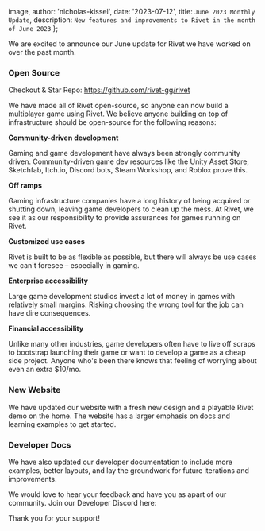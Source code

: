 
  image,
  author: 'nicholas-kissel',
  date: '2023-07-12',
  title: `June 2023 Monthly Update`,
  description: `New features and improvements to Rivet in the month of June 2023`
};


We are excited to announce our June update for Rivet we have worked on over the past month. 

### Open Source

Checkout & Star Repo: https://github.com/rivet-gg/rivet

We have made all of Rivet open-source, so anyone can now build a multiplayer game using Rivet. We believe anyone building on top of infrastructure should be open-source for the following reasons:

**Community-driven development**

Gaming and game development have always been strongly community driven. Community-driven game dev resources like the Unity Asset Store, Sketchfab, Itch.io, Discord bots, Steam Workshop, and Roblox prove this.

**Off ramps**

Gaming infrastructure companies have a long history of being acquired or shutting down, leaving game developers to clean up the mess. At Rivet, we see it as our responsibility to provide assurances for games running on Rivet.

**Customized use cases**

Rivet is built to be as flexible as possible, but there will always be use cases we can't foresee – especially in gaming.

**Enterprise accessibility**

Large game development studios invest a lot of money in games with relatively small margins. Risking choosing the wrong tool for the job can have dire consequences.

**Financial accessibility**

Unlike many other industries, game developers often have to live off scraps to bootstrap launching their game or want to develop a game as a cheap side project. Anyone who's been there knows that feeling of worrying about even an extra $10/mo.

### New Website

We have updated our website with a fresh new design and a playable Rivet demo on the home. The website has a larger emphasis on docs and learning examples to get started.

### Developer Docs

We have also updated our developer documentation to include more examples, better layouts, and lay the groundwork for future iterations and improvements. 

We would love to hear your feedback and have you as apart of our community. Join our Developer Discord here:

Thank you for your support!